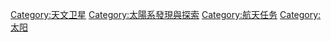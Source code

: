 {{catmore}}
{{Commonscat|Sun missions}}

[[Category:天文卫星|Category:天文卫星]]
[[Category:太陽系發現與探索|Category:太陽系發現與探索]]
[[Category:航天任务|Category:航天任务]]
[[Category:太阳|Category:太阳]]
